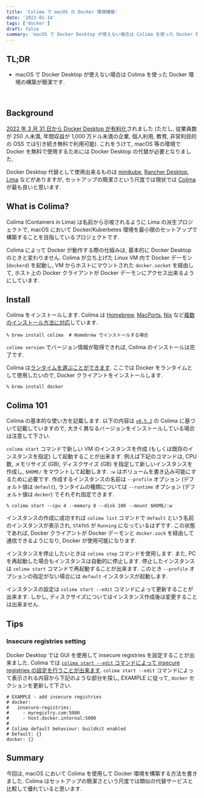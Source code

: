 ```yaml
---
title: 'Colima で macOS の Docker 環境構築'
date: '2023-01-14'
tags: ['docker']
draft: false
summary: 'macOS で Docker Desktop が使えない場合は Colima を使った Docker 環境の構築が簡潔.'
---
```


## TL;DR

- macOS で Docker Desktop が使えない場合は Colima を使った Docker 環境の構築が簡潔です.

<br />
<TOCInline toc={props.toc} exclude="TL;DR" asDisclosure />

## Background

[2022 年 3 月 31 日から Docker Desktop が有料化](https://www.docker.com/blog/updating-product-subscriptions/)されました
(ただし, 従業員数が 250 人未満, 年間収益が 1,000 万ドル未満の企業, 個人利用, 教育, 非営利目的の OSS では引き続き無料で利用可能).
これをうけて, macOS 等の環境で Docker を無料で使用するためには Docker Desktop の代替が必要となりました.

Docker Desktop 代替として使用出来るものは [minikube](https://github.com/kubernetes/minikube),
[Rancher Desktop](https://rancherdesktop.io/), [Lima](https://github.com/lima-vm/lima) などがありますが,
セットアップの簡潔さという尺度では現状では [Colima](https://github.com/abiosoft/colima) が最も良いと思います.

## What is Colima?

Colima (Containers in Lima) は名前から示唆されるように Lima の派生プロジェクトで,
macOS において Docker/Kuberbetes 環境を最小限のセットアップで構築することを目指しているプロジェクトです.

Colima によって Docker が動作する際の仕組みは, 基本的に Docker Desktop のときと変わりません.
Colima が立ち上げた Linux VM 内で Docker デーモン(`dockerd`) を起動し, VM からホストにマウントされた `docker.socket` を経由して,
ホスト上の Docker クライアントが Docker デーモンにアクセス出来るようにしています.

## Install

Colima をインストールします.
Colima は [Homebrew](https://brew.sh/), [MacPorts](https://www.macports.org/),
[Nix](https://nixos.org/) など[複数のインストール方法に対応](https://github.com/abiosoft/colima/blob/main/docs/INSTALL.md)しています.

```shell
% brew install colima  # Homebrew でインストールする場合
```

`colima version` でバージョン情報が取得できれば, Colima のインストールは完了です.

Colima は[ランタイムを選ぶことができます](https://github.com/abiosoft/colima#runtimes).
ここでは Docker をランタイムとして使用したいので, Docker クライアントをインストールします.

```shell
% brew install docker
```

## Colima 101

Colima の基本的な使い方を記載します.
以下の内容は [`v0.5.2`](https://github.com/abiosoft/colima/releases/tag/v0.5.2) の Colima に基づいて記載していますので,
大きく異なるバージョンをインストールしている場合は注意して下さい.

`colima start` コマンドで新しい VM のインスタンスを作成 (もしくは既存のインスタンスを指定) して起動することが出来ます.
例えば下記のコマンドは, CPU 数, メモリサイズ (GB), ディスクサイズ (GB) を指定して新しいインスタンスを作成し,
`$HOME/` をマウントして起動します. `:w` はボリュームを書き込み可能にするために必要です.
作成するインスタンスの名前は `--profile` オプション (デフォルト値は `default`),
ランタイムの種類については `--runtime` オプション (デフォルト値は `docker`) でそれぞれ指定できます.

```shell
% colima start --cpu 4 --memory 8 --disk 100 --mount $HOME/:w
```

インスタンスの作成に成功すれば `colima list` コマンドで `default` という名前のインスタンスが表示され, `STATUS` が `Running` になっているはずです.
この状態であれば, Docker クライアントが Docker デーモンと `docker.sock` を経由して通信できるようになり, Docker が使用可能になります.

インスタンスを停止したいときは `colima stop` コマンドを使用します.
また, PC を再起動した場合もインスタンスは自動的に停止します.
停止したインスタンスは `colima start` コマンドで再起動することが出来ます.
このとき `--profile` オプションの指定がない場合には `default` インスタンスが起動します.

インスタンスの設定は `colima start --edit` コマンドによって更新することが出来ます.
しかし, ディスクサイズについてはインスタンス作成後は変更することは出来ません.

## Tips

### Insecure registries setting

Docker Desktop では GUI を使用して insecure registries を設定することが出来ました.
Colima では [`colima start --edit` コマンドによって insecure registries の設定を行うことが出来ます](https://github.com/abiosoft/colima/blob/main/docs/FAQ.md#how-to-customize-docker-config-eg-add-insecure-registries).
`colima start --edit` コマンドによって表示される内容から下記のような部分を探し,
EXAMPLE に従って, `docker` セクションを更新して下さい.

```shell
# EXAMPLE - add insecure registries
# docker:
#   insecure-registries:
#     - myregistry.com:5000
#     - host.docker.internal:5000
#
# Colima default behaviour: buildkit enabled
# Default: {}
docker: {}
```

## Summary

今回は, macOS において Colima を使用して Docker 環境を構築する方法を書きました.
Colima はセットアップの簡潔さという尺度では類似の代替サービスと比較して優れていると思います.
